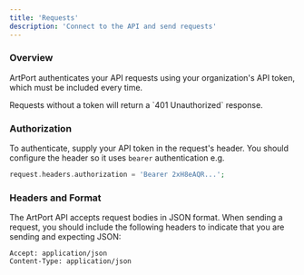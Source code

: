 ```yaml
---
title: 'Requests'
description: 'Connect to the API and send requests'
---
```


### Overview

ArtPort authenticates your API requests using your organization's API token, which must be included every time.

<Warning>
    Requests without a token will return a `401 Unauthorized` response.
</Warning>

### Authorization

To authenticate, supply your API token in the request's header. You should configure the header so it uses `bearer` authentication e.g.

```php
request.headers.authorization = 'Bearer 2xH8eAQR...';
```

### Headers and Format

The ArtPort API accepts request bodies in JSON format. When sending a request, you should include the following headers to indicate that you are sending and expecting JSON:

```text
Accept: application/json
Content-Type: application/json
```